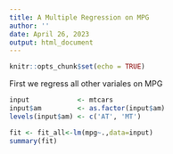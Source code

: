 ```yaml
---
title: A Multiple Regression on MPG
author: ''
date: April 26, 2023
output: html_document
---
```


```r
knitr::opts_chunk$set(echo = TRUE)
```

First we regress all other variales on MPG

```r
input            <- mtcars
input$am         <- as.factor(input$am)
levels(input$am) <- c('AT', 'MT')

fit <- fit_all<-lm(mpg~.,data=input)
summary(fit)
```


